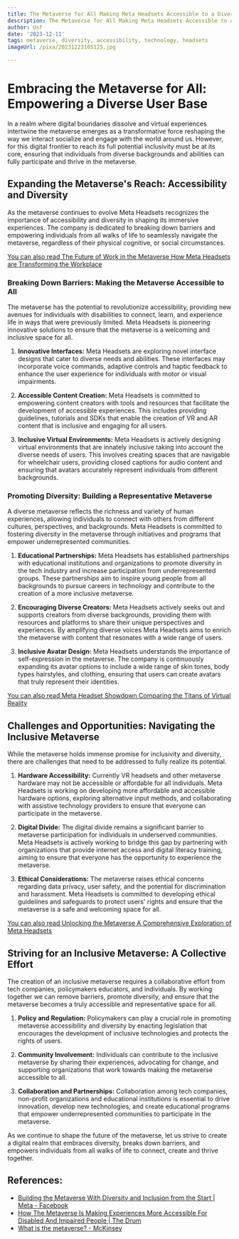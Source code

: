```yaml
---
title: The Metaverse for All Making Meta Headsets Accessible to a Diverse Audience
description: The Metaverse for All Making Meta Headsets Accessible to a Diverse Audience
author: Usf
date: '2023-12-11'
tags: metaverse, diversity, accessibility, technology, headsets
imageUrl: /pixa/20231223105125.jpg

---
```

# Embracing the Metaverse for All: Empowering a Diverse User Base

In a realm where digital boundaries dissolve and virtual experiences intertwine the metaverse  emerges as a transformative force reshaping the way we interact socialize and engage with the world around us. However, for this digital frontier to reach its full  potential inclusivity must be at its core, ensuring that individuals from diverse backgrounds and abilities can fully participate and  thrive in the metaverse.

## Expanding  the  Metaverse's Reach: Accessibility and Diversity

As  the metaverse continues to evolve Meta Headsets recognizes the importance of accessibility and diversity in  shaping its  immersive experiences.  The company is dedicated to breaking  down barriers and empowering  individuals from  all  walks of life to seamlessly navigate the metaverse, regardless of their physical cognitive, or social circumstances.

[You can  also read The Future of Work in the Metaverse How Meta Headsets are Transforming the Workplace](The%20Future%20of%20Work%20in%20the%20Metaverse%20How%20Meta%20Headsets%20are%20Transforming%20the%20Workplace)


### Breaking Down Barriers: Making the Metaverse Accessible to All

The metaverse has the potential to revolutionize accessibility, providing new avenues for  individuals with disabilities to connect, learn, and experience life in  ways that were previously limited. Meta Headsets is pioneering innovative solutions  to ensure that  the metaverse is a welcoming and inclusive space for all.

1. **Innovative  Interfaces:** Meta Headsets are exploring novel  interface designs that  cater  to  diverse needs and abilities. These interfaces may incorporate voice commands, adaptive controls and haptic feedback  to enhance the user experience for individuals  with motor or visual impairments.

2.  **Accessible Content Creation:** Meta Headsets is  committed to empowering content creators with tools and resources that facilitate the development of  accessible experiences. This  includes providing guidelines,  tutorials and SDKs that enable the creation of  VR and AR  content that is inclusive and engaging for  all users.

3. **Inclusive Virtual Environments:** Meta Headsets is actively designing virtual environments that  are innately inclusive taking into  account the diverse needs  of users. This involves creating spaces  that are navigable for wheelchair  users, providing closed captions for audio content and ensuring that avatars accurately represent individuals  from different backgrounds.

### Promoting Diversity: Building a Representative Metaverse

A diverse metaverse reflects the richness and variety of human  experiences, allowing individuals to connect  with others from different cultures, perspectives, and backgrounds. Meta Headsets  is committed to fostering diversity in the metaverse through  initiatives and  programs that empower underrepresented communities.

1. **Educational Partnerships:**  Meta Headsets has established partnerships with educational institutions and organizations  to promote diversity in the tech industry and increase participation from underrepresented  groups. These partnerships aim to inspire young people from all backgrounds  to pursue careers in technology and contribute to the creation of a more inclusive metaverse.

2. **Encouraging Diverse Creators:** Meta Headsets actively seeks out and  supports creators from diverse  backgrounds, providing them  with resources  and platforms to share their  unique perspectives and experiences. By amplifying diverse voices Meta  Headsets aims to enrich the metaverse with content that resonates  with a wide range of users.

3. **Inclusive Avatar Design:** Meta Headsets understands the importance of self-expression in the metaverse. The company is continuously expanding its avatar options to include a wide range of skin tones, body types hairstyles, and clothing, ensuring that users can  create avatars that truly represent their identities.

[You can also read Meta Headset  Showdown Comparing the  Titans  of Virtual Reality](Meta%20Headset%20Showdown%20Comparing%20the%20Titans%20of%20Virtual%20Reality)


## Challenges and Opportunities: Navigating the Inclusive Metaverse

While the metaverse holds immense  promise for inclusivity and diversity, there  are challenges that need to  be addressed to fully realize its potential.

1. **Hardware Accessibility:**  Currently VR headsets and other metaverse hardware may not be accessible or affordable for all individuals. Meta  Headsets is working on developing more affordable and accessible hardware options, exploring alternative input methods, and collaborating with assistive technology providers to ensure that everyone can participate in the metaverse.

2.  **Digital Divide:** The digital divide  remains a significant barrier to metaverse participation for individuals in underserved  communities. Meta Headsets is actively working to bridge this  gap by partnering with organizations that provide internet access and digital literacy training,  aiming to ensure that everyone has the opportunity to experience the metaverse.

3. **Ethical Considerations:** The metaverse raises ethical concerns regarding  data privacy, user  safety, and the potential for discrimination and  harassment. Meta Headsets is committed to developing ethical guidelines and safeguards to protect users' rights and ensure that the metaverse is a safe and welcoming space for all.

[You can also read Unlocking  the Metaverse A Comprehensive Exploration of Meta Headsets](Unlocking%20the%20Metaverse%20A%20Comprehensive%20Exploration%20of%20Meta%20Headsets)


## Striving for an Inclusive Metaverse: A Collective  Effort

The creation of  an  inclusive metaverse requires a collaborative effort from tech companies, policymakers educators, and individuals. By working together we can remove barriers, promote diversity, and ensure that the metaverse becomes a truly accessible and representative space for all.

1. **Policy and Regulation:** Policymakers can play a crucial role in promoting metaverse accessibility and diversity by enacting legislation that encourages the development of inclusive technologies and protects the rights  of users.

2. **Community Involvement:** Individuals  can contribute  to the inclusive metaverse by sharing their experiences, advocating for change, and  supporting organizations that work towards making the metaverse accessible to  all.

3. **Collaboration  and Partnerships:** Collaboration  among tech companies, non-profit organizations and educational institutions is essential to drive innovation, develop new  technologies, and create educational programs that  empower underrepresented communities  to  participate in the metaverse.

As we  continue to shape the future of the metaverse, let us strive to create a digital realm that embraces diversity, breaks down barriers, and empowers  individuals from all walks of life to connect, create and thrive together.

## References:
- [Building the Metaverse With Diversity and Inclusion from the Start | Meta - Facebook](https://about.fb.com/news/2022/02/building-the-metaverse-with-diversity-and-inclusion-from-the-start/)
- [How The Metaverse Is Making Experiences More Accessible For Disabled And Impaired People | The Drum](https://www.thedrum.com/opinion/2022/04/13/how-the-metaverse-widening-accessibility-digital-experiences)
- [What is the metaverse? - McKinsey](https://www.mckinsey.com/featured-insights/mckinsey-explainers/what-is-the-metaverse)
